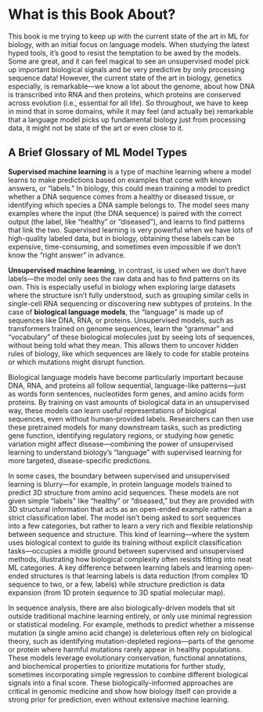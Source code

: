 # What is this Book About? {.unnumbered}

This book is me trying to keep up with the current state of the art in ML for biology, with an initial focus on language models. When studying the latest hyped tools, it's good to resist the temptation to be awed by the models. Some are great, and it can feel magical to see an unsupervised model pick up important biological signals and be very predictive by only processing sequence data! However, the current state of the art in biology, genetics especially, is remarkable—we know a lot about the genome, about how DNA is transcribed into RNA and then proteins, which proteins are conserved across evolution (i.e., essential for all life). So throughout, we have to keep in mind that in some domains, while it may feel (and actually be) remarkable that a language model picks up fundamental biology just from processing data, it might not be state of the art or even close to it.

## A Brief Glossary of ML Model Types

**Supervised machine learning** is a type of machine learning where a model learns to make predictions based on examples that come with known answers, or "labels." In biology, this could mean training a model to predict whether a DNA sequence comes from a healthy or diseased tissue, or identifying which species a DNA sample belongs to. The model sees many examples where the input (the DNA sequence) is paired with the correct output (the label, like "healthy" or "diseased"), and learns to find patterns that link the two. Supervised learning is very powerful when we have lots of high-quality labeled data, but in biology, obtaining these labels can be expensive, time-consuming, and sometimes even impossible if we don't know the "right answer" in advance.

**Unsupervised machine learning**, in contrast, is used when we don't have labels—the model only sees the raw data and has to find patterns on its own. This is especially useful in biology when exploring large datasets where the structure isn't fully understood, such as grouping similar cells in single-cell RNA sequencing or discovering new subtypes of proteins. In the case of **biological language models**, the "language" is made up of sequences like DNA, RNA, or proteins. Unsupervised models, such as transformers trained on genome sequences, learn the "grammar" and "vocabulary" of these biological molecules just by seeing lots of sequences, without being told what they mean. This allows them to uncover hidden rules of biology, like which sequences are likely to code for stable proteins or which mutations might disrupt function.

Biological language models have become particularly important because DNA, RNA, and proteins all follow sequential, language-like patterns—just as words form sentences, nucleotides form genes, and amino acids form proteins. By training on vast amounts of biological data in an unsupervised way, these models can learn useful representations of biological sequences, even without human-provided labels. Researchers can then use these pretrained models for many downstream tasks, such as predicting gene function, identifying regulatory regions, or studying how genetic variation might affect disease—combining the power of unsupervised learning to understand biology's "language" with supervised learning for more targeted, disease-specific predictions.

In some cases, the boundary between supervised and unsupervised learning is blurry—for example, in protein language models trained to predict 3D structure from amino acid sequences. These models are not given simple "labels" like "healthy" or "diseased," but they are provided with 3D structural information that acts as an open-ended example rather than a strict classification label. The model isn't being asked to sort sequences into a few categories, but rather to learn a very rich and flexible relationship between sequence and structure. This kind of learning—where the system uses biological context to guide its training without explicit classification tasks—occupies a middle ground between supervised and unsupervised methods, illustrating how biological complexity often resists fitting into neat ML categories. A key difference between learning labels and learning open-ended structures is that learning labels is data reduction (from complex 1D sequence to two, or a few, labels) while structure prediction is data expansion (from 1D protein sequence to 3D spatial molecular map).

In sequence analysis, there are also biologically-driven models that sit outside traditional machine learning entirely, or only use minimal regression or statistical modeling. For example, methods to predict whether a missense mutation (a single amino acid change) is deleterious often rely on biological theory, such as identifying mutation-depleted regions—parts of the genome or protein where harmful mutations rarely appear in healthy populations. These models leverage evolutionary conservation, functional annotations, and biochemical properties to prioritize mutations for further study, sometimes incorporating simple regression to combine different biological signals into a final score. These biologically-informed approaches are critical in genomic medicine and show how biology itself can provide a strong prior for prediction, even without extensive machine learning.